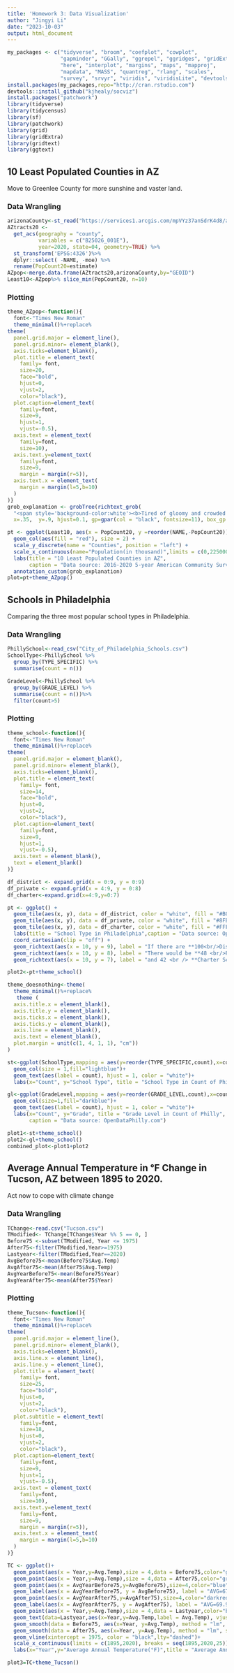 ---
title: 'Homework 3: Data Visualization'
author: "Jingyi Li"
date: "2023-10-03"
output: html_document
---

```{r setup, include=FALSE}
my_packages <- c("tidyverse", "broom", "coefplot", "cowplot",
                 "gapminder", "GGally", "ggrepel", "ggridges", "gridExtra",
                 "here", "interplot", "margins", "maps", "mapproj",
                 "mapdata", "MASS", "quantreg", "rlang", "scales",
                 "survey", "srvyr", "viridis", "viridisLite", "devtools")
install.packages(my_packages,repo="http://cran.rstudio.com")
devtools::install_github("kjhealy/socviz")
install.packages("patchwork")
library(tidyverse)
library(tidycensus)
library(sf)
library(patchwork)
library(grid)
library(gridExtra)
library(gridtext)
library(ggtext)
```

## 10 Least Populated Counties in AZ 

Move to Greenlee County for more sunshine and vaster land.

### Data Wrangling

```{r}
arizonaCounty<-st_read("https://services1.arcgis.com/mpVYz37anSdrK4d8/arcgis/rest/services/Arizona_County_Boundary/FeatureServer/1/query?outFields=*&where=1%3D1&f=geojson")
AZtracts20 <- 
  get_acs(geography = "county",
          variables = c("B25026_001E"), 
          year=2020, state=04, geometry=TRUE) %>% 
  st_transform('EPSG:4326')%>%
  dplyr::select( -NAME, -moe) %>%
  rename(PopCount20=estimate)
AZpop<-merge.data.frame(AZtracts20,arizonaCounty,by="GEOID")
Least10<-AZpop%>% slice_min(PopCount20, n=10)
```

### Plotting 

```{r plot}
theme_AZpop<-function(){
  font<-"Times New Roman"
  theme_minimal()%+replace%
theme(
  panel.grid.major = element_line(),
  panel.grid.minor= element_blank(),
  axis.ticks=element_blank(),
  plot.title = element_text(
    family= font,
    size=20,
    face="bold",
    hjust=0,
    vjust=2,
    color="black"),
  plot.caption=element_text(
    family=font,
    size=9,
    hjust=1,
    vjust=-0.5),
  axis.text = element_text(
    family=font,
    size=10),
  axis.text.y=element_text(
    family=font,
    size=9,
    margin = margin(r=5)),
  axis.text.x = element_text(
    margin = margin(l=5,b=10)
  )
)}
grob_explanation <- grobTree(richtext_grob(
  "<span style='background-color:white'><b>Tired of gloomy and crowded Philadelphia?</b><br>Move to sunny and least crowded Greenlee!<br>Less than 10k people sharing vast land<br> with comfortable Arizona sunshine!<br><span style='color:red'>Move Right Now!!!</span></span>", 
  x=.35,  y=.9, hjust=0.1, gp=gpar(col = "black", fontsize=11), box_gp = gpar(col = "white", fill = "white"),padding = margin(.4,0,0,0,"in")))

pt <- ggplot(Least10, aes(x = PopCount20, y =reorder(NAME,-PopCount20))) +
  geom_col(aes(fill = "red"), size = 2) +
  scale_y_discrete(name = "Counties", position = "left") +
  scale_x_continuous(name="Population(in thousand)",limits = c(0,225000),breaks = seq(0,225000,25000), label= scales::label_number(scale = 1e-3, suffix = "k"))+
  labs(title = "10 Least Populated Counties in AZ", 
       caption = "Data source: 2016-2020 5-year American Community Survey(ACS)\n ArcGIS Open Data")+
  annotation_custom(grob_explanation)
plot=pt+theme_AZpop()
```

## Schools in Philadelphia

Comparing the three most popular school types in Philadelphia.

### Data Wrangling
```{r}
PhillySchool<-read_csv("City_of_Philadelphia_Schools.csv")
SchoolType<-PhillySchool %>%
  group_by(TYPE_SPECIFIC) %>%
  summarise(count = n())

GradeLevel<-PhillySchool %>%
  group_by(GRADE_LEVEL) %>%
  summarise(count = n())%>%
  filter(count>5)
```
### Plotting
```{r}
theme_school<-function(){
  font<-"Times New Roman"
  theme_minimal()%+replace%
theme(
  panel.grid.major = element_blank(),
  panel.grid.minor= element_blank(),
  axis.ticks=element_blank(),
  plot.title = element_text(
    family= font,
    size=14,
    face="bold",
    hjust=0,
    vjust=2,
    color="black"),
  plot.caption=element_text(
    family=font,
    size=9,
    hjust=1,
    vjust=-0.5),
  axis.text = element_blank(),
  text = element_blank()
)}

df_district <- expand.grid(x = 0:9, y = 0:9)
df_private <- expand.grid(x = 4:9, y = 0:8)
df_charter<-expand.grid(x=4:9,y=0:7)

pt <- ggplot() +
  geom_tile(aes(x, y), data = df_district, color = "white", fill = "#B0C4DE") +
  geom_tile(aes(x, y), data = df_private, color = "white", fill = "#8FBC8F") +
  geom_tile(aes(x, y), data = df_charter, color = "white", fill = "#FFFFF0",alpha=0.5) +
  labs(title = "School Type in Philadelphia",caption = "Data source: OpenDataPhilly.com") +
  coord_cartesian(clip = "off") +
  geom_richtext(aes(x = 10, y = 9), label = "If there are **100<br/>District Schools**...", color = "#B0C4DE", hjust = 1, label.color = NA) +
  geom_richtext(aes(x = 10, y = 8), label = "There would be **48 <br/>Priavte Schools**", color = "#8FBC8F", hjust = 1, label.color = NA) +
  geom_richtext(aes(x = 10, y = 7), label = "and 42 <br /> **Charter Schools.**", color = "black", hjust = 1, label.color = NA)

plot2<-pt+theme_school()
```

```{r}

theme_doesnothing<-theme(
  theme_minimal()%+replace%
   theme (
  axis.title.x = element_blank(),
  axis.title.y = element_blank(),
  axis.ticks.x = element_blank(),
  axis.ticks.y = element_blank(),
  axis.line = element_blank(),
  axis.text = element_blank(),
  plot.margin = unit(c(1, 4, 1, 1), "cm"))
)

st<-ggplot(SchoolType,mapping = aes(y=reorder(TYPE_SPECIFIC,count),x=count)) + 
  geom_col(size = 1,fill="lightblue")+
  geom_text(aes(label = count), hjust = 1, color = "white")+
  labs(x="Count", y="School Type", title = "School Type in Count of Philly") 

gl<-ggplot(GradeLevel,mapping = aes(y=reorder(GRADE_LEVEL,count),x=count)) + 
  geom_col(size=1,fill="darkblue")+
  geom_text(aes(label = count), hjust = 1, color = "white")+
  labs(x="Count", y="Grade", title = "Grade Level in Count of Philly", 
       caption = "Data source: OpenDataPhilly.com") 

plot1<-st+theme_school()
plot2<-gl+theme_school()
combined_plot<-plot1+plot2
```

## Average Annual Temperature in °F Change in Tucson, AZ between 1895 to 2020.

Act now to cope with climate change

### Data Wrangling

```{r}
TChange<-read.csv("Tucson.csv")
TModified<- TChange[TChange$Year %% 5 == 0, ]
Before75 <-subset(TModified, Year <= 1975)
After75<-filter(TModified,Year>=1975)
Lastyear<-filter(TModified,Year==2020)
AvgBefore75<-mean(Before75$Avg.Temp)
AvgAfter75<-mean(After75$Avg.Temp)
AvgYearBefore75<-mean(Before75$Year)
AvgYearAfter75<-mean(After75$Year)
```

### Plotting

```{r}
theme_Tucson<-function(){
  font<-"Times New Roman"
  theme_minimal()%+replace%
theme(
  panel.grid.major = element_line(),
  panel.grid.minor= element_blank(),
  axis.ticks=element_blank(),
  axis.line.x = element_line(),
  axis.line.y = element_line(),
  plot.title = element_text(
    family= font,
    size=25,
    face="bold",
    hjust=0,
    vjust=2,
    color="black"),
  plot.subtitle = element_text(
    family=font,
    size=18,
    hjust=0,
    vjust=2,
    color="black"),
  plot.caption=element_text(
    family=font,
    size=9,
    hjust=1,
    vjust=-0.5),
  axis.text = element_text(
    family=font,
    size=10),
  axis.text.y=element_text(
    family=font,
    size=9,
    margin = margin(r=5)),
  axis.text.x = element_text(
    margin = margin(l=5,b=10)
  )
)}

TC <- ggplot()+
  geom_point(aes(x = Year,y=Avg.Temp),size = 4,data = Before75,color="grey")+
  geom_point(aes(x = Year,y=Avg.Temp),size = 4,data = After75,color="grey")+
  geom_point(aes(x = AvgYearBefore75,y=AvgBefore75),size=4,color="blue") + 
  geom_label(aes(x = AvgYearBefore75, y = AvgBefore75), label = "AVG=67.25", hjust = 0.9,vjust=-1, label.size = 0)+
  geom_point(aes(x = AvgYearAfter75,y=AvgAfter75),size=4,color="darkred") + 
  geom_label(aes(x = AvgYearAfter75, y = AvgAfter75), label = "AVG=69.94",hjust=-0.05,vjust=1.25, label.size = 0)+
  geom_point(aes(x = Year,y=Avg.Temp),size = 4,data = Lastyear,color="black")+
  geom_text(data=Lastyear,aes(x=Year,y=Avg.Temp,label = Avg.Temp), vjust = -1, color = "black",size=3)+
  geom_smooth(data = Before75, aes(x=Year, y=Avg.Temp), method = "lm", se = FALSE,color="#18B4E5")+
  geom_smooth(data = After75, aes(x=Year, y=Avg.Temp), method = "lm", se = FALSE,color="#FF4233")+
  geom_vline(xintercept = 1975, color = "black",lty="dashed")+
  scale_x_continuous(limits = c(1895,2020), breaks = seq(1895,2020,25))+
  labs(x="Year",y="Average Annual Temperature(°F)",title = "Average Annual Temperature in °F Change",subtitle="The Case of Tucson, AZ from 1895 to 2020", caption = "Data source: Carnegie Mellon University\n https://kilthub.cmu.edu") 

plot3=TC+theme_Tucson()  
```

